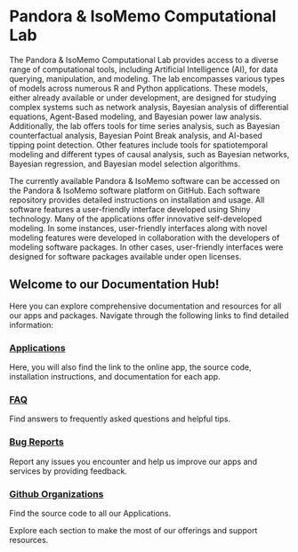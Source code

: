 # Pandora &  IsoMemo Computational Lab

The Pandora & IsoMemo Computational Lab provides access to a diverse range of computational tools, including Artificial Intelligence (AI), for data querying, manipulation, and modeling. The lab encompasses various types of models across numerous R and Python applications. These models, either already available or under development, are designed for studying complex systems such as network analysis, Bayesian analysis of differential equations, Agent-Based modeling, and Bayesian power law analysis. Additionally, the lab offers tools for time series analysis, such as Bayesian counterfactual analysis, Bayesian Point Break analysis, and AI-based tipping point detection. Other features include tools for spatiotemporal modeling and different types of causal analysis, such as Bayesian networks, Bayesian regression, and Bayesian model selection algorithms.

The currently available Pandora & IsoMemo software can be accessed on the Pandora & IsoMemo software platform on GitHub. Each software repository provides detailed instructions on installation and usage. All software features a user-friendly interface developed using Shiny technology. Many of the applications offer innovative self-developed modeling. In some instances, user-friendly interfaces along with novel modeling features were developed in collaboration with the developers of modeling software packages. In other cases, user-friendly interfaces were designed for software packages available under open licenses.

## Welcome to our Documentation Hub!

Here you can explore comprehensive documentation and resources for all our apps
and packages. Navigate through the following links to find detailed information:


::: {.callout-note icon=false}
### [Applications](apps.qmd)

Here, you will also find the link to the online app, the source code, installation instructions, and documentation for each app.
:::

::: {.callout-note icon=false}
### [FAQ](faq.qmd)

Find answers to frequently asked questions and helpful tips.
:::

::: {.callout-note icon=false}
### [Bug Reports](bugs.qmd)

Report any issues you encounter and help us improve our apps and services by providing feedback.
:::

::: {.callout-note icon=false}
### [Github Organizations](https://github.com/Pandora-IsoMemo)

Find the source code to all our Applications.
:::


Explore each section to make the most of our offerings and support resources.
